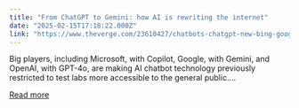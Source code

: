 ```yaml
---
title: "From ChatGPT to Gemini: how AI is rewriting the internet"
date: "2025-02-15T17:18:22.000Z"
link: "https://www.theverge.com/23610427/chatbots-chatgpt-new-bing-google-bard-conversational-ai"
---
```


Big players, including Microsoft, with Copilot, Google, with Gemini, and OpenAI, with GPT-4o, are making AI chatbot technology previously restricted to test labs more accessible to the general public....

[Read more](https://www.theverge.com/23610427/chatbots-chatgpt-new-bing-google-bard-conversational-ai)
